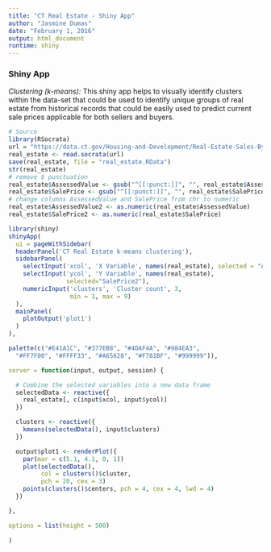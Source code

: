 ```yaml
---
title: "CT Real Estate - Shiny App"
author: "Jasmine Dumas"
date: "February 1, 2016"
output: html_document
runtime: shiny
---
```


### Shiny App

_Clustering (k-means):_ This shiny app helps to visually identify clusters within the data-set that could be used to identify unique groups of real estate from historical records that could be easily used to predict current sale prices applicable for both sellers and buyers.

```r
# Source
library(RSocrata)
url = "https://data.ct.gov/Housing-and-Development/Real-Estate-Sales-By-Town-for-2011-2012-2013/8udc-aepg"
real_estate <- read.socrata(url)
save(real_estate, file = "real_estate.RData")
str(real_estate)
# remove $ punctuation
real_estate$AssessedValue <- gsub("^[[:punct:]]", "", real_estate$AssessedValue)
real_estate$SalePrice <- gsub("^[[:punct:]]", "", real_estate$SalePrice)
# change columns AssessedValue and SalePrice from chr to numeric
real_estate$AssessedValue2 <- as.numeric(real_estate$AssessedValue)
real_estate$SalePrice2 <- as.numeric(real_estate$SalePrice)
```


```r
library(shiny)
shinyApp(
  ui = pageWithSidebar(
  headerPanel('CT Real Estate k-means clustering'),
  sidebarPanel(
    selectInput('xcol', 'X Variable', names(real_estate), selected = "AssessedValue2"),
    selectInput('ycol', 'Y Variable', names(real_estate),
                selected="SalePrice2"),
    numericInput('clusters', 'Cluster count', 3,
                 min = 1, max = 9)
  ),
  mainPanel(
    plotOutput('plot1')
  )
), 

palette(c("#E41A1C", "#377EB8", "#4DAF4A", "#984EA3",
  "#FF7F00", "#FFFF33", "#A65628", "#F781BF", "#999999")), 

server = function(input, output, session) {

  # Combine the selected variables into a new data frame
  selectedData <- reactive({
    real_estate[, c(input$xcol, input$ycol)]
  })

  clusters <- reactive({
    kmeans(selectedData(), input$clusters)
  })

  output$plot1 <- renderPlot({
    par(mar = c(5.1, 4.1, 0, 1))
    plot(selectedData(),
         col = clusters()$cluster,
         pch = 20, cex = 3)
    points(clusters()$centers, pch = 4, cex = 4, lwd = 4)
  })

}, 

options = list(height = 500)
  
)
```

